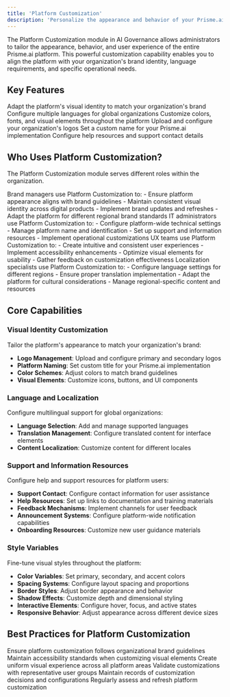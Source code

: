 ```yaml
---
title: 'Platform Customization'
description: 'Personalize the appearance and behavior of your Prisme.ai platform to align with your organization brand and requirements'
---
```


The Platform Customization module in AI Governance allows administrators to tailor the appearance, behavior, and user experience of the entire Prisme.ai platform. This powerful customization capability enables you to align the platform with your organization's brand identity, language requirements, and specific operational needs.

## Key Features

<CardGroup cols={2}>
  <Card title="Brand Customization" icon="palette">
    Adapt the platform's visual identity to match your organization's brand
  </Card>
  <Card title="Multilingual Support" icon="language">
    Configure multiple languages for global organizations
  </Card>
  <Card title="Style Variables" icon="brush">
    Customize colors, fonts, and visual elements throughout the platform
  </Card>
  <Card title="Logo Management" icon="image">
    Upload and configure your organization's logos
  </Card>
  <Card title="Platform Name" icon="signature">
    Set a custom name for your Prisme.ai implementation
  </Card>
  <Card title="Support Information" icon="circle-info">
    Configure help resources and support contact details
  </Card>
</CardGroup>

## Who Uses Platform Customization?

The Platform Customization module serves different roles within the organization.

<Tabs>
  <Tab title="Brand Managers">
    Brand managers use Platform Customization to:
    - Ensure platform appearance aligns with brand guidelines
    - Maintain consistent visual identity across digital products
    - Implement brand updates and refreshes
    - Adapt the platform for different regional brand standards
  
  </Tab>
  
  <Tab title="IT Administrators">
    IT administrators use Platform Customization to:
    - Configure platform-wide technical settings
    - Manage platform name and identification
    - Set up support and information resources
    - Implement operational customizations

  </Tab>
  
  <Tab title="User Experience Teams">
    UX teams use Platform Customization to:
    - Create intuitive and consistent user experiences
    - Implement accessibility enhancements
    - Optimize visual elements for usability
    - Gather feedback on customization effectiveness
    
  </Tab>
  
  <Tab title="Localization Specialists">
    Localization specialists use Platform Customization to:
    - Configure language settings for different regions
    - Ensure proper translation implementation
    - Adapt the platform for cultural considerations
    - Manage regional-specific content and resources

  </Tab>
</Tabs>

## Core Capabilities

### Visual Identity Customization

Tailor the platform's appearance to match your organization's brand:


- **Logo Management**: Upload and configure primary and secondary logos
- **Platform Naming**: Set custom title for your Prisme.ai implementation
- **Color Schemes**: Adjust colors to match brand guidelines
- **Visual Elements**: Customize icons, buttons, and UI components

### Language and Localization

Configure multilingual support for global organizations:


- **Language Selection**: Add and manage supported languages
- **Translation Management**: Configure translated content for interface elements
- **Content Localization**: Customize content for different locales

### Support and Information Resources

Configure help and support resources for platform users:


- **Support Contact**: Configure contact information for user assistance
- **Help Resources**: Set up links to documentation and training materials
- **Feedback Mechanisms**: Implement channels for user feedback
- **Announcement Systems**: Configure platform-wide notification capabilities
- **Onboarding Resources**: Customize new user guidance materials

### Style Variables

Fine-tune visual styles throughout the platform:


- **Color Variables**: Set primary, secondary, and accent colors
- **Spacing Systems**: Configure layout spacing and proportions
- **Border Styles**: Adjust border appearance and behavior
- **Shadow Effects**: Customize depth and dimensional styling
- **Interactive Elements**: Configure hover, focus, and active states
- **Responsive Behavior**: Adjust appearance across different device sizes

## Best Practices for Platform Customization

<CardGroup cols={2}>
  <Card title="Brand Guidelines Alignment" icon="book">
    Ensure platform customization follows organizational brand guidelines
  </Card>
  <Card title="Accessibility Compliance" icon="universal-access">
    Maintain accessibility standards when customizing visual elements
  </Card>
  <Card title="Consistent Experience" icon="clone">
    Create uniform visual experience across all platform areas
  </Card>
  <Card title="User Testing" icon="user-check">
    Validate customizations with representative user groups
  </Card>
  <Card title="Documentation" icon="file-lines">
    Maintain records of customization decisions and configurations
  </Card>
  <Card title="Periodic Review" icon="calendar-check">
    Regularly assess and refresh platform customization
  </Card>
</CardGroup>